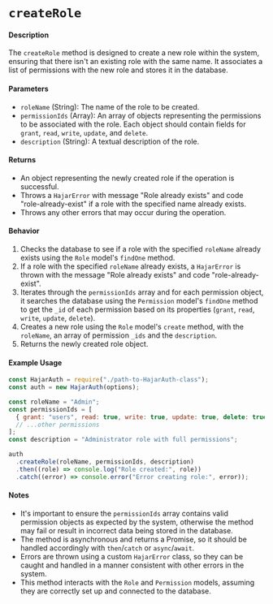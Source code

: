 # `createRole`

#### Description

The `createRole` method is designed to create a new role within the system, ensuring that there isn't an existing role with the same name. It associates a list of permissions with the new role and stores it in the database.

#### Parameters

- `roleName` (String): The name of the role to be created.
- `permissionIds` (Array): An array of objects representing the permissions to be associated with the role. Each object should contain fields for `grant`, `read`, `write`, `update`, and `delete`.
- `description` (String): A textual description of the role.

#### Returns

- An object representing the newly created role if the operation is successful.
- Throws a `HajarError` with message "Role already exists" and code "role-already-exist" if a role with the specified name already exists.
- Throws any other errors that may occur during the operation.

#### Behavior

1. Checks the database to see if a role with the specified `roleName` already exists using the `Role` model's `findOne` method.
2. If a role with the specified `roleName` already exists, a `HajarError` is thrown with the message "Role already exists" and code "role-already-exist".
3. Iterates through the `permissionIds` array and for each permission object, it searches the database using the `Permission` model's `findOne` method to get the `_id` of each permission based on its properties (`grant`, `read`, `write`, `update`, `delete`).
4. Creates a new role using the `Role` model's `create` method, with the `roleName`, an array of permission `_ids` and the `description`.
5. Returns the newly created role object.

#### Example Usage

```javascript
const HajarAuth = require("./path-to-HajarAuth-class");
const auth = new HajarAuth(options);

const roleName = "Admin";
const permissionIds = [
  { grant: "users", read: true, write: true, update: true, delete: true },
  // ...other permissions
];
const description = "Administrator role with full permissions";

auth
  .createRole(roleName, permissionIds, description)
  .then((role) => console.log("Role created:", role))
  .catch((error) => console.error("Error creating role:", error));
```

#### Notes

- It's important to ensure the `permissionIds` array contains valid permission objects as expected by the system, otherwise the method may fail or result in incorrect data being stored in the database.
- The method is asynchronous and returns a Promise, so it should be handled accordingly with `then`/`catch` or `async`/`await`.
- Errors are thrown using a custom `HajarError` class, so they can be caught and handled in a manner consistent with other errors in the system.
- This method interacts with the `Role` and `Permission` models, assuming they are correctly set up and connected to the database.
